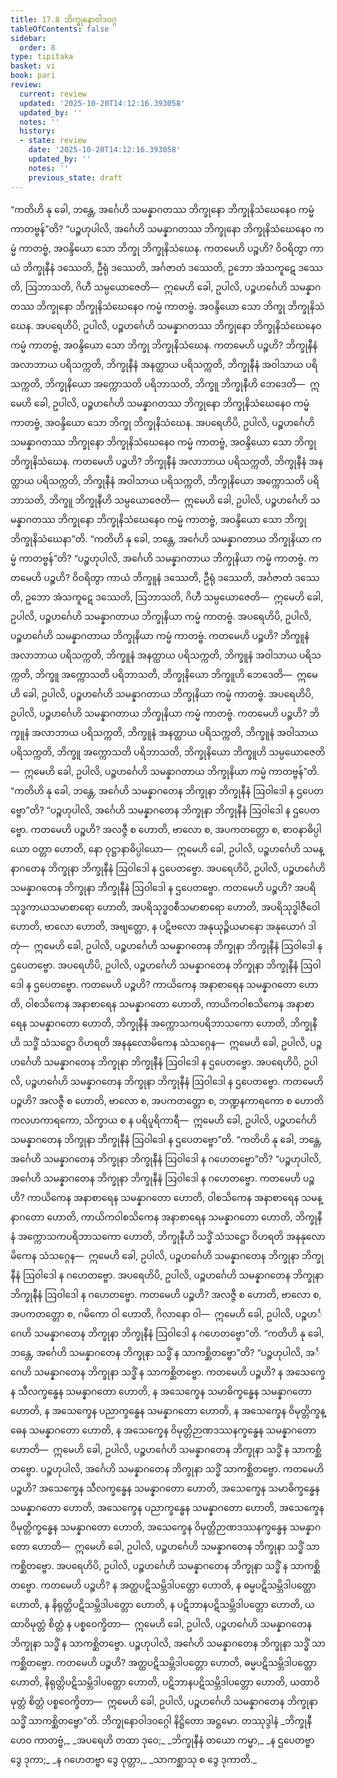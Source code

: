 ```yaml
---
title: 17.8 ဘိက္ခုနောဝါဒဝဂ္ဂ
tableOfContents: false
sidebar:
  order: 8
type: tipitaka
basket: vi
book: pari
review:
  current: review
  updated: '2025-10-20T14:12:16.393058'
  updated_by: ''
  notes: ''
  history:
  - state: review
    date: '2025-10-20T14:12:16.393058'
    updated_by: ''
    notes: ''
    previous_state: draft
---
```



<DynamicBreadcrumb />


<ReviewStatus review={frontmatter.review} showDetails={true} />

<HypothesisAnnotation frontmatter={frontmatter} />

<Division number="450" book="pari" e="ch" v="5" p="339">

<Paragraph number="2085" book="pari">
“ကတိဟိ နု ခေါ, ဘန္တေ, အင်္ဂေဟိ သမန္နာဂတဿ ဘိက္ခုနော ဘိက္ခုနိသံဃေနေဝ ကမ္မံ ကာတဗ္ဗန်”တိ?
</Paragraph>

<Paragraph number="2086" book="pari">
“ပဉ္စဟုပါလိ, အင်္ဂေဟိ သမန္နာဂတဿ ဘိက္ခုနော ဘိက္ခုနိသံဃေနေဝ ကမ္မံ ကာတဗ္ဗံ, အဝန္ဒိယော သော ဘိက္ခု ဘိက္ခုနိသံဃေန. ကတမေဟိ ပဉ္စဟိ? ဝိဝရိတွာ ကာယံ ဘိက္ခုနီနံ ဒဿေတိ, ဦရုံ ဒဿေတိ, အင်္ဂဇာတံ ဒဿေတိ, ဥဘော အံသကူဋေ ဒဿေတိ, ဩဘာသတိ, ဂိဟီ သမ္ပယောဇေတိ—  ဣမေဟိ ခေါ, ဥပါလိ, ပဉ္စဟင်္ဂေဟိ သမန္နာဂတဿ ဘိက္ခုနော ဘိက္ခုနိသံဃေနေဝ ကမ္မံ ကာတဗ္ဗံ. အဝန္ဒိယော သော ဘိက္ခု ဘိက္ခုနိသံဃေန.
</Paragraph>

<Paragraph number="2087" book="pari">
အပရေဟိပိ, ဥပါလိ, ပဉ္စဟင်္ဂေဟိ သမန္နာဂတဿ ဘိက္ခုနော ဘိက္ခုနိသံဃေနေဝ ကမ္မံ ကာတဗ္ဗံ, အဝန္ဒိယော သော ဘိက္ခု ဘိက္ခုနိသံဃေန. ကတမေဟိ ပဉ္စဟိ? ဘိက္ခုနီနံ အလာဘာယ ပရိသက္ကတိ, ဘိက္ခုနီနံ အနတ္ထာယ ပရိသက္ကတိ, ဘိက္ခုနီနံ အဝါသာယ ပရိသက္ကတိ, ဘိက္ခုနိယော အက္ကောသတိ ပရိဘာသတိ, ဘိက္ခူ ဘိက္ခုနီဟိ ဘေဒေတိ—  ဣမေဟိ ခေါ, ဥပါလိ, ပဉ္စဟင်္ဂေဟိ သမန္နာဂတဿ ဘိက္ခုနော ဘိက္ခုနိသံဃေနေဝ ကမ္မံ ကာတဗ္ဗံ, အဝန္ဒိယော သော ဘိက္ခု ဘိက္ခုနိသံဃေန.
</Paragraph>

<Paragraph number="2088" book="pari">
အပရေဟိပိ, ဥပါလိ, ပဉ္စဟင်္ဂေဟိ သမန္နာဂတဿ ဘိက္ခုနော ဘိက္ခုနိသံဃေနေဝ ကမ္မံ ကာတဗ္ဗံ, အဝန္ဒိယော သော ဘိက္ခု ဘိက္ခုနိသံဃေန. ကတမေဟိ ပဉ္စဟိ? ဘိက္ခုနီနံ အလာဘာယ ပရိသက္ကတိ, ဘိက္ခုနီနံ အနတ္ထာယ ပရိသက္ကတိ, ဘိက္ခုနီနံ အဝါသာယ ပရိသက္ကတိ, ဘိက္ခုနိယော အက္ကောသတိ ပရိဘာသတိ, ဘိက္ခူ ဘိက္ခုနီဟိ သမ္ပယောဇေတိ—  ဣမေဟိ ခေါ, ဥပါလိ, ပဉ္စဟင်္ဂေဟိ သမန္နာဂတဿ ဘိက္ခုနော ဘိက္ခုနိသံဃေနေဝ ကမ္မံ ကာတဗ္ဗံ, အဝန္ဒိယော သော ဘိက္ခု ဘိက္ခုနိသံဃေနာ”တိ.
</Paragraph>

</Division>
<Division number="451" book="pari" e="ch" v="5" p="339">

<Paragraph number="2089" book="pari">
“ကတိဟိ နု ခေါ, ဘန္တေ, အင်္ဂေဟိ သမန္နာဂတာယ ဘိက္ခုနိယာ ကမ္မံ ကာတဗ္ဗန်”တိ?
</Paragraph>

<Paragraph number="2090" book="pari">
“ပဉ္စဟုပါလိ, အင်္ဂေဟိ သမန္နာဂတာယ ဘိက္ခုနိယာ ကမ္မံ ကာတဗ္ဗံ. ကတမေဟိ ပဉ္စဟိ? ဝိဝရိတွာ ကာယံ ဘိက္ခူနံ ဒဿေတိ, ဦရုံ ဒဿေတိ, အင်္ဂဇာတံ ဒဿေတိ, ဥဘော အံသကူဋေ ဒဿေတိ, ဩဘာသတိ, ဂိဟီ သမ္ပယောဇေတိ—  ဣမေဟိ ခေါ, ဥပါလိ, ပဉ္စဟင်္ဂေဟိ သမန္နာဂတာယ ဘိက္ခုနိယာ ကမ္မံ ကာတဗ္ဗံ.
</Paragraph>

<Paragraph number="2091" book="pari">
အပရေဟိပိ, ဥပါလိ, ပဉ္စဟင်္ဂေဟိ သမန္နာဂတာယ ဘိက္ခုနိယာ ကမ္မံ ကာတဗ္ဗံ. ကတမေဟိ ပဉ္စဟိ? ဘိက္ခူနံ အလာဘာယ ပရိသက္ကတိ, ဘိက္ခူနံ အနတ္ထာယ ပရိသက္ကတိ, ဘိက္ခူနံ အဝါသာယ ပရိသက္ကတိ, ဘိက္ခူ အက္ကောသတိ ပရိဘာသတိ, ဘိက္ခုနိယော ဘိက္ခူဟိ ဘေဒေတိ—  ဣမေဟိ ခေါ, ဥပါလိ, ပဉ္စဟင်္ဂေဟိ သမန္နာဂတာယ ဘိက္ခုနိယာ ကမ္မံ ကာတဗ္ဗံ.
</Paragraph>

<Paragraph number="2092" book="pari">
အပရေဟိပိ, ဥပါလိ, ပဉ္စဟင်္ဂေဟိ သမန္နာဂတာယ ဘိက္ခုနိယာ ကမ္မံ ကာတဗ္ဗံ. ကတမေဟိ ပဉ္စဟိ? ဘိက္ခူနံ အလာဘာယ ပရိသက္ကတိ, ဘိက္ခူနံ အနတ္ထာယ ပရိသက္ကတိ, ဘိက္ခူနံ အဝါသာယ ပရိသက္ကတိ, ဘိက္ခူ အက္ကောသတိ ပရိဘာသတိ, ဘိက္ခုနိယော ဘိက္ခူဟိ သမ္ပယောဇေတိ—  ဣမေဟိ ခေါ, ဥပါလိ, ပဉ္စဟင်္ဂေဟိ သမန္နာဂတာယ ဘိက္ခုနိယာ ကမ္မံ ကာတဗ္ဗန်”တိ.
</Paragraph>

</Division>
<Division number="452" book="pari" e="ch" v="5" p="340">

<Paragraph number="2093" book="pari">
“ကတိဟိ နု ခေါ, ဘန္တေ, အင်္ဂေဟိ သမန္နာဂတေန ဘိက္ခုနာ ဘိက္ခုနီနံ ဩဝါဒေါ န ဌပေတဗ္ဗော”တိ?
</Paragraph>

<Paragraph number="2094" book="pari">
“ပဉ္စဟုပါလိ, အင်္ဂေဟိ သမန္နာဂတေန ဘိက္ခုနာ ဘိက္ခုနီနံ ဩဝါဒေါ န ဌပေတဗ္ဗော. ကတမေဟိ ပဉ္စဟိ? အလဇ္ဇီ စ ဟောတိ, ဗာလော စ, အပကတတ္တော စ, စာဝနာဓိပ္ပါယော ဝတ္တာ ဟောတိ, နော ဝုဋ္ဌာနာဓိပ္ပါယော—  ဣမေဟိ ခေါ, ဥပါလိ, ပဉ္စဟင်္ဂေဟိ သမန္နာဂတေန ဘိက္ခုနာ ဘိက္ခုနီနံ ဩဝါဒေါ န ဌပေတဗ္ဗော.
</Paragraph>

<Paragraph number="2095" book="pari">
အပရေဟိပိ, ဥပါလိ, ပဉ္စဟင်္ဂေဟိ သမန္နာဂတေန ဘိက္ခုနာ ဘိက္ခုနီနံ ဩဝါဒေါ န ဌပေတဗ္ဗော. ကတမေဟိ ပဉ္စဟိ? အပရိသုဒ္ဓကာယသမာစာရော ဟောတိ, အပရိသုဒ္ဓဝစီသမာစာရော ဟောတိ, အပရိသုဒ္ဓါဇီဝေါ ဟောတိ, ဗာလော ဟောတိ, အဗျတ္တော, န ပဋိဗလော အနုယုဉ္ဇိယမာနော အနုယောဂံ ဒါတုံ—  ဣမေဟိ ခေါ, ဥပါလိ, ပဉ္စဟင်္ဂေဟိ သမန္နာဂတေန ဘိက္ခုနာ ဘိက္ခုနီနံ ဩဝါဒေါ န ဌပေတဗ္ဗော.
</Paragraph>

<Paragraph number="2096" book="pari">
အပရေဟိပိ, ဥပါလိ, ပဉ္စဟင်္ဂေဟိ သမန္နာဂတေန ဘိက္ခုနာ ဘိက္ခုနီနံ ဩဝါဒေါ န ဌပေတဗ္ဗော. ကတမေဟိ ပဉ္စဟိ? ကာယိကေန အနာစာရေန သမန္နာဂတော ဟောတိ, ဝါစသိကေန အနာစာရေန သမန္နာဂတော ဟောတိ, ကာယိကဝါစသိကေန အနာစာရေန သမန္နာဂတော ဟောတိ, ဘိက္ခုနီနံ အက္ကောသကပရိဘာသကော ဟောတိ, ဘိက္ခုနီဟိ သဒ္ဓိံ သံသဋ္ဌော ဝိဟရတိ အနနုလောမိကေန သံသဂ္ဂေန—  ဣမေဟိ ခေါ, ဥပါလိ, ပဉ္စဟင်္ဂေဟိ သမန္နာဂတေန ဘိက္ခုနာ ဘိက္ခုနီနံ ဩဝါဒေါ န ဌပေတဗ္ဗော.
</Paragraph>

<Paragraph number="2097" book="pari">
အပရေဟိပိ, ဥပါလိ, ပဉ္စဟင်္ဂေဟိ သမန္နာဂတေန ဘိက္ခုနာ ဘိက္ခုနီနံ ဩဝါဒေါ န ဌပေတဗ္ဗော. ကတမေဟိ ပဉ္စဟိ? အလဇ္ဇီ စ ဟောတိ, ဗာလော စ, အပကတတ္တော စ, ဘဏ္ဍနကာရကော စ ဟောတိ ကလဟကာရကော, သိက္ခာယ စ န ပရိပူရိကာရီ—  ဣမေဟိ ခေါ, ဥပါလိ, ပဉ္စဟင်္ဂေဟိ သမန္နာဂတေန ဘိက္ခုနာ ဘိက္ခုနီနံ ဩဝါဒေါ န ဌပေတဗ္ဗော”တိ.
</Paragraph>

</Division>
<Division number="453" book="pari" e="ch" v="5" p="341">

<Paragraph number="2098" book="pari">
“ကတိဟိ နု ခေါ, ဘန္တေ, အင်္ဂေဟိ သမန္နာဂတေန ဘိက္ခုနာ ဘိက္ခုနီနံ ဩဝါဒေါ န ဂဟေတဗ္ဗော”တိ?
</Paragraph>

<Paragraph number="2099" book="pari">
“ပဉ္စဟုပါလိ, အင်္ဂေဟိ သမန္နာဂတေန ဘိက္ခုနာ ဘိက္ခုနီနံ ဩဝါဒေါ န ဂဟေတဗ္ဗော. ကတမေဟိ ပဉ္စဟိ? ကာယိကေန အနာစာရေန သမန္နာဂတော ဟောတိ, ဝါစသိကေန အနာစာရေန သမန္နာဂတော ဟောတိ, ကာယိကဝါစသိကေန အနာစာရေန သမန္နာဂတော ဟောတိ, ဘိက္ခုနီနံ အက္ကောသကပရိဘာသကော ဟောတိ, ဘိက္ခုနီဟိ သဒ္ဓိံ သံသဋ္ဌော ဝိဟရတိ အနနုလောမိကေန သံသဂ္ဂေန—  ဣမေဟိ ခေါ, ဥပါလိ, ပဉ္စဟင်္ဂေဟိ သမန္နာဂတေန ဘိက္ခုနာ ဘိက္ခုနီနံ ဩဝါဒေါ န ဂဟေတဗ္ဗော.
</Paragraph>

<Paragraph number="2100" book="pari">
အပရေဟိပိ, ဥပါလိ, ပဉ္စဟင်္ဂေဟိ သမန္နာဂတေန ဘိက္ခုနာ ဘိက္ခုနီနံ ဩဝါဒေါ န ဂဟေတဗ္ဗော. ကတမေဟိ ပဉ္စဟိ? အလဇ္ဇီ စ ဟောတိ, ဗာလော စ, အပကတတ္တော စ, ဂမိကော ဝါ ဟောတိ, ဂိလာနော ဝါ—  ဣမေဟိ ခေါ, ဥပါလိ, ပဉ္စဟင်္ဂေဟိ သမန္နာဂတေန ဘိက္ခုနာ ဘိက္ခုနီနံ ဩဝါဒေါ န ဂဟေတဗ္ဗော”တိ.
</Paragraph>

</Division>
<Division number="454" book="pari" e="ch" v="5" p="341">

<Paragraph number="2101" book="pari">
“ကတိဟိ နု ခေါ, ဘန္တေ, အင်္ဂေဟိ သမန္နာဂတေန ဘိက္ခုနာ သဒ္ဓိံ န သာကစ္ဆိတဗ္ဗော”တိ?
</Paragraph>

<Paragraph number="2102" book="pari">
“ပဉ္စဟုပါလိ, အင်္ဂေဟိ သမန္နာဂတေန ဘိက္ခုနာ သဒ္ဓိံ န သာကစ္ဆိတဗ္ဗော. ကတမေဟိ ပဉ္စဟိ? န အသေက္ခေန သီလက္ခန္ဓေန သမန္နာဂတော ဟောတိ, န အသေက္ခေန သမာဓိက္ခန္ဓေန သမန္နာဂတော ဟောတိ, န အသေက္ခေန ပညာက္ခန္ဓေန သမန္နာဂတော ဟောတိ, န အသေက္ခေန ဝိမုတ္တိက္ခန္ဓေန သမန္နာဂတော ဟောတိ, န အသေက္ခေန ဝိမုတ္တိဉာဏဒဿနက္ခန္ဓေန သမန္နာဂတော ဟောတိ—  ဣမေဟိ ခေါ, ဥပါလိ, ပဉ္စဟင်္ဂေဟိ သမန္နာဂတေန ဘိက္ခုနာ သဒ္ဓိံ န သာကစ္ဆိတဗ္ဗော. ပဉ္စဟုပါလိ, အင်္ဂေဟိ သမန္နာဂတေန ဘိက္ခုနာ သဒ္ဓိံ သာကစ္ဆိတဗ္ဗော. ကတမေဟိ ပဉ္စဟိ? အသေက္ခေန သီလက္ခန္ဓေန သမန္နာဂတော ဟောတိ, အသေက္ခေန သမာဓိက္ခန္ဓေန သမန္နာဂတော ဟောတိ, အသေက္ခေန ပညာက္ခန္ဓေန သမန္နာဂတော ဟောတိ, အသေက္ခေန ဝိမုတ္တိက္ခန္ဓေန သမန္နာဂတော ဟောတိ, အသေက္ခေန ဝိမုတ္တိဉာဏဒဿနက္ခန္ဓေန သမန္နာဂတော ဟောတိ—  ဣမေဟိ ခေါ, ဥပါလိ, ပဉ္စဟင်္ဂေဟိ သမန္နာဂတေန ဘိက္ခုနာ သဒ္ဓိံ သာကစ္ဆိတဗ္ဗော.
</Paragraph>

<Paragraph number="2103" book="pari">
အပရေဟိပိ, ဥပါလိ, ပဉ္စဟင်္ဂေဟိ သမန္နာဂတေန ဘိက္ခုနာ သဒ္ဓိံ န သာကစ္ဆိတဗ္ဗော. ကတမေဟိ ပဉ္စဟိ? န အတ္ထပဋိသမ္ဘိဒါပတ္တော ဟောတိ, န ဓမ္မပဋိသမ္ဘိဒါပတ္တော ဟောတိ, န နိရုတ္တိပဋိသမ္ဘိဒါပတ္တော ဟောတိ, န ပဋိဘာနပဋိသမ္ဘိဒါပတ္တော ဟောတိ, ယထာဝိမုတ္တံ စိတ္တံ န ပစ္စဝေက္ခိတာ—  ဣမေဟိ ခေါ, ဥပါလိ, ပဉ္စဟင်္ဂေဟိ သမန္နာဂတေန ဘိက္ခုနာ သဒ္ဓိံ န သာကစ္ဆိတဗ္ဗော. ပဉ္စဟုပါလိ, အင်္ဂေဟိ သမန္နာဂတေန ဘိက္ခုနာ သဒ္ဓိံ သာကစ္ဆိတဗ္ဗော. ကတမေဟိ ပဉ္စဟိ? အတ္ထပဋိသမ္ဘိဒါပတ္တော ဟောတိ, ဓမ္မပဋိသမ္ဘိဒါပတ္တော ဟောတိ, နိရုတ္တိပဋိသမ္ဘိဒါပတ္တော ဟောတိ, ပဋိဘာနပဋိသမ္ဘိဒါပတ္တော ဟောတိ, ယထာဝိမုတ္တံ စိတ္တံ ပစ္စဝေက္ခိတာ—  ဣမေဟိ ခေါ, ဥပါလိ, ပဉ္စဟင်္ဂေဟိ သမန္နာဂတေန ဘိက္ခုနာ သဒ္ဓိံ သာကစ္ဆိတဗ္ဗော”တိ.

</Paragraph>
</Division>

<Paragraph number="2104" type="center" book="pari">
ဘိက္ခုနောဝါဒဝဂ္ဂေါ နိဋ္ဌိတော အဋ္ဌမော.



</Paragraph>

<Paragraph number="2105" type="center" book="pari">
တဿုဒ္ဒါနံ


</Paragraph>

<Paragraph number="2106" type="verses" book="pari">
_ဘိက္ခုနီဟေဝ ကာတဗ္ဗံ,_  
_အပရေဟိ တထာ ဒုဝေ;_  
_ဘိက္ခုနီနံ တယော ကမ္မာ,_  
_န ဌပေတဗ္ဗာ ဒွေ ဒုကာ;_  
_န ဂဟေတဗ္ဗာ ဒွေ ဝုတ္တာ,_  
_သာကစ္ဆာသု စ ဒွေ ဒုကာတိ._
</Paragraph>
